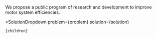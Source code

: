 

We propose a public program of research and development to improve motor system efficiencies.

  <SolutionDropdown 
    problem={problem} 
    solution={solution}
  >
    {children}
  </SolutionDropdown>